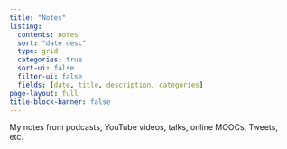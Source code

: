 ```yaml
---
title: "Notes"
listing:
  contents: notes
  sort: "date desc"
  type: grid
  categories: true
  sort-ui: false
  filter-ui: false
  fields: [date, title, description, categories]
page-layout: full
title-block-banner: false
---
```


My notes from podcasts, YouTube videos, talks, online MOOCs, Tweets, etc.
